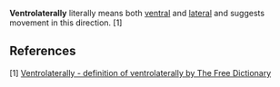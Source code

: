 '''Ventrolaterally''' literally means both [[ventral]] and [[lateral]] and suggests movement in this direction. [1]
{{stub}}

==References==
[1] [http://www.thefreedictionary.com/ventrolaterally Ventrolaterally - definition of ventrolaterally by The Free Dictionary]